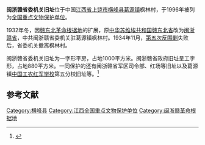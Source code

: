 {{coord|28|37|09|N|117|38|51|E|display=title|scale:10000}}
{{文物保护单位
| 级别 = 全国
| 名称 = 闽浙赣省委机关旧址
| 图片 = [[File:Hengfeng_Geyuan_2017.11.18_15-16-21.jpg|300px]]
| 所在 = [[江西省|江西省]][[横峰县|横峰县]]
| 分类 = 近现代重要史迹及代表性建筑
| 时代 = 1932—1934年
| 编号 = 4-235
| 登录 = 1996年11月20日
}}
'''闽浙赣省委机关旧址'''位于中国[[江西省|江西省]][[上饶市|上饶市]][[横峰县|横峰县]][[葛源镇|葛源镇]]枫林村，于1996年被列为[[全国重点文物保护单位|全国重点文物保护单位]]。

1932年冬，因[[赣东北革命根据地|赣东北革命根据地]]的扩展，原[[中华苏维埃共和国|中华苏维埃共和国]][[赣东北省|赣东北省]]改为[[闽浙赣省|闽浙赣省]]，中共闽浙赣省委机关驻葛源镇枫林村。1934年11月，[[第五次反围剿|第五次反围剿]]失败后，省委机关撤离枫林村。

闽浙赣省委机关旧址为一字形平房，占地1000平方米。闽浙赣省政府旧址呈工字形，占地880平方米。一同保护的还有闽浙赣省军区司令部、红场等旧址以及葛源镇[[中国工农红军学校|中国工农红军学校]]第五分校旧址等。<ref>{{Cite book |title=全国重点文物保护单位（第一批至第五批）·第二卷 |author= |publisher=文物出版社 |year=2004 |pages=274 |isbn=9787501015252}}</ref> 

==参考文献==
{{reflist}}

{{江西全国重点文物保护单位}}
{{第二次国内革命战争期间中国共产党革命史迹}}

{{DEFAULTSORT:Min}}
[[Category:横峰县|Category:横峰县]]
[[Category:江西全国重点文物保护单位|Category:江西全国重点文物保护单位]]
[[Category:闽浙赣革命根据地|Category:闽浙赣革命根据地]]